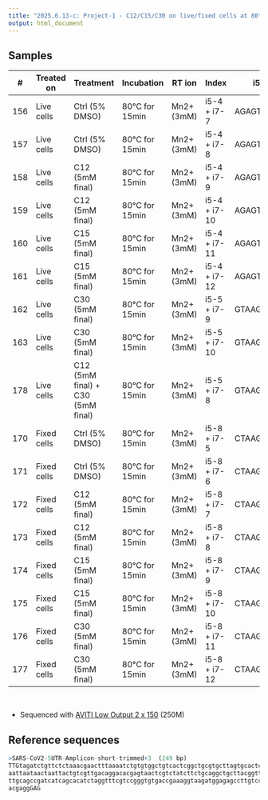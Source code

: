 ```yaml
---
title: "2025.6.13-c: Project-1 - C12/C15/C30 on live/fixed cells at 80°C"
output: html_document
---
```



## Samples

<div style="font-size: 0.8em;">
| #   | Treated on  | Treatment                         | Incubation     | RT ion     | Index        | i5       | i7       |
|-----|-------------|-----------------------------------|----------------|------------|--------------|----------|----------|
| 156 | Live cells  | Ctrl (5% DMSO)                    | 80°C for 15min | Mn2+ (3mM) | i5-4 + i7-7  | AGAGTAGA | GTAGAGAG |
| 157 | Live cells  | Ctrl (5% DMSO)                    | 80°C for 15min | Mn2+ (3mM) | i5-4 + i7-8  | AGAGTAGA | CCTCTCTG |
| 158 | Live cells  | C12 (5mM final)                   | 80°C for 15min | Mn2+ (3mM) | i5-4 + i7-9  | AGAGTAGA | AGCGTAGC |
| 159 | Live cells  | C12 (5mM final)                   | 80°C for 15min | Mn2+ (3mM) | i5-4 + i7-10 | AGAGTAGA | CAGCCTCG |
| 160 | Live cells  | C15 (5mM final)                   | 80°C for 15min | Mn2+ (3mM) | i5-4 + i7-11 | AGAGTAGA | TGCCTCTT |
| 161 | Live cells  | C15 (5mM final)                   | 80°C for 15min | Mn2+ (3mM) | i5-4 + i7-12 | AGAGTAGA | TCCTCTAC |
| 162 | Live cells  | C30 (5mM final)                   | 80°C for 15min | Mn2+ (3mM) | i5-5 + i7-9  | GTAAGGAG | AGCGTAGC |
| 163 | Live cells  | C30 (5mM final)                   | 80°C for 15min | Mn2+ (3mM) | i5-5 + i7-10 | GTAAGGAG | CAGCCTCG |
| 178 | Live cells  | C12 (5mM final) + C30 (5mM final) | 80°C for 15min | Mn2+ (3mM) | i5-5 + i7-8  | GTAAGGAG | CCTCTCTG |
| 170 | Fixed cells | Ctrl (5% DMSO)                    | 80°C for 15min | Mn2+ (3mM) | i5-8 + i7-5  | CTAAGCCT | AGGAGTCC |
| 171 | Fixed cells | Ctrl (5% DMSO)                    | 80°C for 15min | Mn2+ (3mM) | i5-8 + i7-6  | CTAAGCCT | CATGCCTA |
| 172 | Fixed cells | C12 (5mM final)                   | 80°C for 15min | Mn2+ (3mM) | i5-8 + i7-7  | CTAAGCCT | GTAGAGAG |
| 173 | Fixed cells | C12 (5mM final)                   | 80°C for 15min | Mn2+ (3mM) | i5-8 + i7-8  | CTAAGCCT | CCTCTCTG |
| 174 | Fixed cells | C15 (5mM final)                   | 80°C for 15min | Mn2+ (3mM) | i5-8 + i7-9  | CTAAGCCT | AGCGTAGC |
| 175 | Fixed cells | C15 (5mM final)                   | 80°C for 15min | Mn2+ (3mM) | i5-8 + i7-10 | CTAAGCCT | CAGCCTCG |
| 176 | Fixed cells | C30 (5mM final)                   | 80°C for 15min | Mn2+ (3mM) | i5-8 + i7-11 | CTAAGCCT | TGCCTCTT |
| 177 | Fixed cells | C30 (5mM final)                   | 80°C for 15min | Mn2+ (3mM) | i5-8 + i7-12 | CTAAGCCT | TCCTCTAC |
</div>
<br>

- Sequenced with [AVITI Low Output 2 x 150](https://www.elementbiosciences.com/products/aviti/specs) (250M)


## Reference sequences

```r
>SARS-CoV2-5UTR-Amplicon-short-trimmed+3  (249 bp)
TTGtagatctgttctctaaacgaactttaaaatctgtgtggctgtcactcggctgcgtgcttagtgcactcacgcagtat
aattaataactaattactgtcgttgacaggacacgagtaactcgtctatcttctgcaggctgcttacggtttcgtccgtg
ttgcagccgatcatcagcacatctaggtttcgtccgggtgtgaccgaaaggtaagatggagagccttgtccctggtttca
acgaggGAG
```
